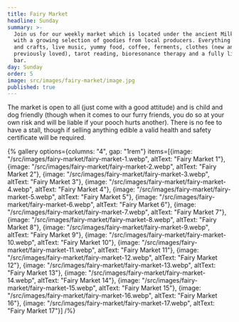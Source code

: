 ```yaml
---
title: Fairy Market
headline: Sunday
summary: >-
  Join us for our weekly market which is located under the ancient Milkwoods,
  with a growing selection of goodies from local producers. Everything from arts
  and crafts, live music, yummy food, coffee, ferments, clothes (new and
  previously loved), tarot reading, bioresonance therapy and a fully licensed
  bar.
day: Sunday
order: 5
image: src/images/fairy-market/image.jpg
published: true
---
```

The market is open to all (just come with a good attitude) and is child and dog friendly (though when it comes to our furry friends, you do so at your own risk and will be liable if your pooch hurts another). There is no fee to have a stall, though if selling anything edible a valid health and safety certificate will be required.

{% gallery
   options={columns: "4", gap: "1rem"}
   items=[{image: "/src/images/fairy-market/fairy-market-1.webp", altText: "Fairy Market 1"}, {image: "/src/images/fairy-market/fairy-market-2.webp", altText: "Fairy Market 2"}, {image: "/src/images/fairy-market/fairy-market-3.webp", altText: "Fairy Market 3"}, {image: "/src/images/fairy-market/fairy-market-4.webp", altText: "Fairy Market 4"}, {image: "/src/images/fairy-market/fairy-market-5.webp", altText: "Fairy Market 5"}, {image: "/src/images/fairy-market/fairy-market-6.webp", altText: "Fairy Market 6"}, {image: "/src/images/fairy-market/fairy-market-7.webp", altText: "Fairy Market 7"}, {image: "/src/images/fairy-market/fairy-market-8.webp", altText: "Fairy Market 8"}, {image: "/src/images/fairy-market/fairy-market-9.webp", altText: "Fairy Market 9"}, {image: "/src/images/fairy-market/fairy-market-10.webp", altText: "Fairy Market 10"}, {image: "/src/images/fairy-market/fairy-market-11.webp", altText: "Fairy Market 11"}, {image: "/src/images/fairy-market/fairy-market-12.webp", altText: "Fairy Market 12"}, {image: "/src/images/fairy-market/fairy-market-13.webp", altText: "Fairy Market 13"}, {image: "/src/images/fairy-market/fairy-market-14.webp", altText: "Fairy Market 14"}, {image: "/src/images/fairy-market/fairy-market-15.webp", altText: "Fairy Market 15"}, {image: "/src/images/fairy-market/fairy-market-16.webp", altText: "Fairy Market 16"}, {image: "/src/images/fairy-market/fairy-market-17.webp", altText: "Fairy Market 17"}] /%}
